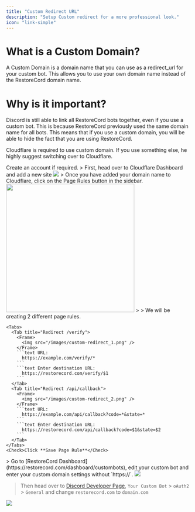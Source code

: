 ```yaml
---
title: "Custom Redirect URL"
description: "Setup Custom redirect for a more professional look."
icon: "link-simple"
---
```


# What is a Custom Domain?
A Custom Domain is a domain name that you can use as a redirect_url for your custom bot. This allows you to use your own domain name instead of the RestoreCord domain name.

# Why is it important?
Discord is still able to link all RestoreCord bots together, even if you use a custom bot. This is because RestoreCord previously used the same domain name for all bots. This means that if you use a custom domain, you will be able to hide the fact that you are using RestoreCord.

<Note>Cloudflare is required to use custom domain. If you use something else, he highly suggest switching over to Cloudflare.</Note>

<Steps>
  <Step title="Adding Cloudflare">
    <Info>Create an account if required.</Info>
    > First, head over to Cloudflare Dashboard and add a new site
    <Frame>
      <img src="/images/cloudflare_add_site.gif" />
    </Frame>
  </Step>

  <Step title="Set up Page Rules">
    > Once you have added your domain name to Cloudflare, click on the Page Rules button in the sidebar.
    <Frame>
      <img width="350" src="/images/cloudflare_page_rules.gif" />
    </Frame>
    >
    > We will be creating 2 different page rules.

    <Tabs>
      <Tab title="Redirect /verify">
        <Frame>
          <img src="/images/custom-redirect_1.png" />
        </Frame>
        ```text URL:
          https://example.com/verify/*
        ```
        ```text Enter destination URL:
          https://restorecord.com/verify/$1
        ```
      </Tab>
      <Tab title="Redirect /api/callback">
        <Frame>
          <img src="/images/custom-redirect_2.png" />
        </Frame>
        ```text URL:
          https://example.com/api/callback?code=*&state=*
        ```
        ```text Enter destination URL:
          https://restorecord.com/api/callback?code=$1&state=$2
        ```
      </Tab>
    </Tabs>
    <Check>Click **Save Page Rule**</Check>

  </Step>


  <Step title="Switching to your Custom Domain">
  > Go to [RestoreCord Dashboard](https://restorecord.com/dashboard/custombots), edit your custom bot and enter your custom domain settings without `https://`. 
  <Frame>
      <img src="/images/custom-redirect_3.png" />
  </Frame>

  > Then head over to [Discord Developer Page](https://discord.com/developers/applications/), `Your Custom Bot` > `oAuth2` > `General` and change `restorecord.com` to `domain.com`
  <Frame>
      <img src="images/custom-redirect_4.png" />
  </Frame>
  </Step>
</Steps>

